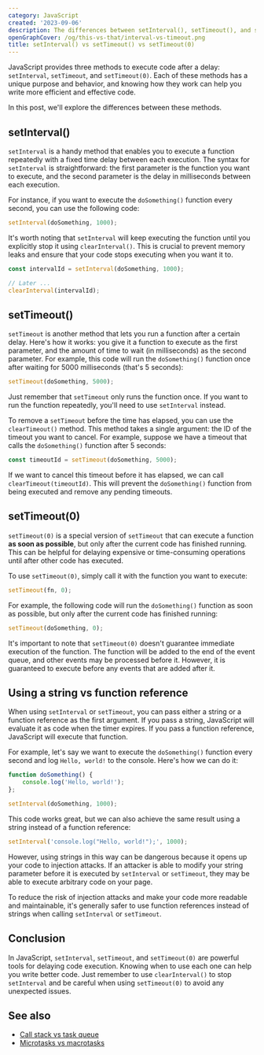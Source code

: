```yaml
---
category: JavaScript
created: '2023-09-06'
description: The differences between setInterval(), setTimeout(), and setTimeout(0) in JavaScript
openGraphCover: /og/this-vs-that/interval-vs-timeout.png
title: setInterval() vs setTimeout() vs setTimeout(0)
---
```


JavaScript provides three methods to execute code after a delay: `setInterval`, `setTimeout`, and `setTimeout(0)`. Each of these methods has a unique purpose and behavior, and knowing how they work can help you write more efficient and effective code.

In this post, we'll explore the differences between these methods.

## setInterval()

`setInterval` is a handy method that enables you to execute a function repeatedly with a fixed time delay between each execution. The syntax for `setInterval` is straightforward: the first parameter is the function you want to execute, and the second parameter is the delay in milliseconds between each execution.

For instance, if you want to execute the `doSomething()` function every second, you can use the following code:

```js
setInterval(doSomething, 1000);
```

It's worth noting that `setInterval` will keep executing the function until you explicitly stop it using `clearInterval()`. This is crucial to prevent memory leaks and ensure that your code stops executing when you want it to.

```js
const intervalId = setInterval(doSomething, 1000);

// Later ...
clearInterval(intervalId);
```

## setTimeout()

`setTimeout` is another method that lets you run a function after a certain delay. Here's how it works: you give it a function to execute as the first parameter, and the amount of time to wait (in milliseconds) as the second parameter. For example, this code will run the `doSomething()` function once after waiting for 5000 milliseconds (that's 5 seconds):

```js
setTimeout(doSomething, 5000);
```

Just remember that `setTimeout` only runs the function once. If you want to run the function repeatedly, you'll need to use `setInterval` instead.

To remove a `setTimeout` before the time has elapsed, you can use the `clearTimeout()` method. This method takes a single argument: the ID of the timeout you want to cancel. For example, suppose we have a timeout that calls the `doSomething()` function after 5 seconds:

```js
const timeoutId = setTimeout(doSomething, 5000);
```

If we want to cancel this timeout before it has elapsed, we can call `clearTimeout(timeoutId)`. This will prevent the `doSomething()` function from being executed and remove any pending timeouts.

## setTimeout(0)

`setTimeout(0)` is a special version of `setTimeout` that can execute a function **as soon as possible**, but only after the current code has finished running. This can be helpful for delaying expensive or time-consuming operations until after other code has executed.

To use `setTimeout(0)`, simply call it with the function you want to execute:

```js
setTimeout(fn, 0);
```

For example, the following code will run the `doSomething()` function as soon as possible, but only after the current code has finished running:

```js
setTimeout(doSomething, 0);
```

It's important to note that `setTimeout(0)` doesn't guarantee immediate execution of the function. The function will be added to the end of the event queue, and other events may be processed before it. However, it is guaranteed to execute before any events that are added after it.

## Using a string vs function reference

When using `setInterval` or `setTimeout`, you can pass either a string or a function reference as the first argument. If you pass a string, JavaScript will evaluate it as code when the timer expires. If you pass a function reference, JavaScript will execute that function.

For example, let's say we want to execute the `doSomething()` function every second and log `Hello, world!` to the console. Here's how we can do it:

```js
function doSomething() {
    console.log('Hello, world!');
};

setInterval(doSomething, 1000);
```

This code works great, but we can also achieve the same result using a string instead of a function reference:

```js
setInterval('console.log("Hello, world!");', 1000);
```

However, using strings in this way can be dangerous because it opens up your code to injection attacks. If an attacker is able to modify your string parameter before it is executed by `setInterval` or `setTimeout`, they may be able to execute arbitrary code on your page.

To reduce the risk of injection attacks and make your code more readable and maintainable, it's generally safer to use function references instead of strings when calling `setInterval` or `setTimeout`.

## Conclusion

In JavaScript, `setInterval`, `setTimeout`, and `setTimeout(0)` are powerful tools for delaying code execution. Knowing when to use each one can help you write better code. Just remember to use `clearInterval()` to stop `setInterval` and be careful when using `setTimeout(0)` to avoid any unexpected issues.

## See also

-   [Call stack vs task queue](https://phuoc.ng/collection/this-vs-that/call-stack-vs-task-queue/)
-   [Microtasks vs macrotasks](https://phuoc.ng/collection/this-vs-that/microtasks-vs-macrotasks/)
